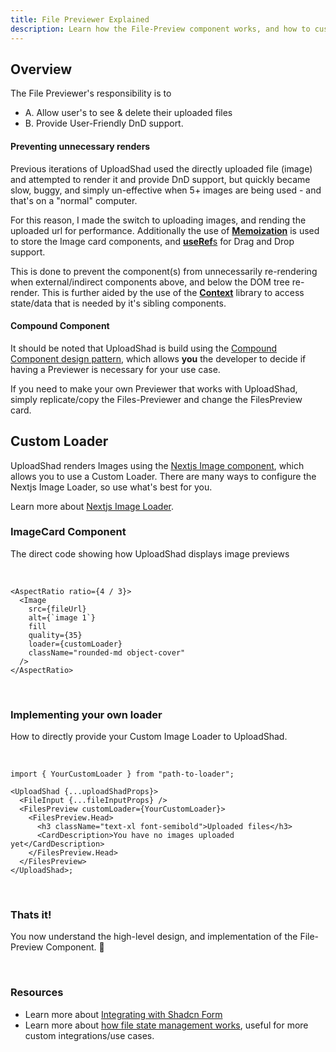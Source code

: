 ```yaml
---
title: File Previewer Explained
description: Learn how the File-Preview component works, and how to customize it for your needs.
---
```


## Overview

The File Previewer's responsibility is to

- A. Allow user's to see & delete their uploaded files
- B. Provide User-Friendly DnD support.

#### Preventing unnecessary renders

Previous iterations of UploadShad used the directly uploaded file (image) and attempted to render it and provide
DnD support, but quickly became slow, buggy, and simply un-effective when 5+ images are being used - and that's on a "normal" computer.

For this reason, I made the switch to uploading images, and rending the uploaded url for performance.
Additionally the use of [**Memoization**](https://react.dev/reference/react/useMemo) is used to store the
Image card components, and [**useRef**s](https://react.dev/reference/react/useRef) for Drag and Drop support.

This is done to prevent the component(s) from unnecessarily re-rendering when external/indirect components above, and below
the DOM tree re-render. This is further aided by the use of the [**Context**](https://react.dev/learn/scaling-up-with-reducer-and-context)
library to access state/data that is needed by it's sibling components.

#### Compound Component

It should be noted that UploadShad is build using the [Compound Component design pattern](https://www.smashingmagazine.com/2021/08/compound-components-react/),
which allows **you** the developer to decide if having a Previewer is necessary for your use case.

If you need to make your own Previewer that works with UploadShad, simply replicate/copy the Files-Previewer and
change the FilesPreview card.

## Custom Loader

UploadShad renders Images using the [Nextjs Image component](https://nextjs.org/docs/app/api-reference/components/image), which allows you to use a Custom Loader.
There are many ways to configure the Nextjs Image Loader, so use what's best for you.

Learn more about [Nextjs Image Loader](https://nextjs.org/docs/app/api-reference/components/image#loaderfile).

### ImageCard Component

The direct code showing how UploadShad displays image previews

<br />

```tsx
<AspectRatio ratio={4 / 3}>
  <Image
    src={fileUrl}
    alt={`image 1`}
    fill
    quality={35}
    loader={customLoader}
    className="rounded-md object-cover"
  />
</AspectRatio>
```

<br />

### Implementing your own loader

How to directly provide your Custom Image Loader to UploadShad.

<br />

```tsx
import { YourCustomLoader } from "path-to-loader";

<UploadShad {...uploadShadProps}>
  <FileInput {...fileInputProps} />
  <FilesPreview customLoader={YourCustomLoader}>
    <FilesPreview.Head>
      <h3 className="text-xl font-semibold">Uploaded files</h3>
      <CardDescription>You have no images uploaded yet</CardDescription>
    </FilesPreview.Head>
  </FilesPreview>
</UploadShad>;
```

<br />

### Thats it!

You now understand the high-level design, and implementation of the File-Preview Component. 🎉

<br />

### Resources

- Learn more about [Integrating with Shadcn Form](/uploadshad/uploadshad-shadcn-form-integration)
- Learn more about [how file state management works](/uploadshad/file-state-management), useful for more custom integrations/use cases.
